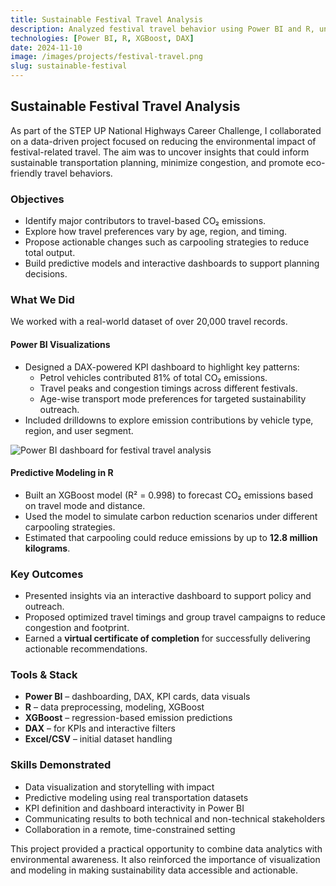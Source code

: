 ```yaml
---
title: Sustainable Festival Travel Analysis
description: Analyzed festival travel behavior using Power BI and R, uncovering actionable insights to reduce carbon emissions through carpooling and data-driven travel planning.
technologies: [Power BI, R, XGBoost, DAX]
date: 2024-11-10
image: /images/projects/festival-travel.png
slug: sustainable-festival
---
```


## Sustainable Festival Travel Analysis

As part of the STEP UP National Highways Career Challenge, I collaborated on a data-driven project focused on reducing the environmental impact of festival-related travel. The aim was to uncover insights that could inform sustainable transportation planning, minimize congestion, and promote eco-friendly travel behaviors.

### Objectives

- Identify major contributors to travel-based CO₂ emissions.
- Explore how travel preferences vary by age, region, and timing.
- Propose actionable changes such as carpooling strategies to reduce total output.
- Build predictive models and interactive dashboards to support planning decisions.

### What We Did

We worked with a real-world dataset of over 20,000 travel records.

#### Power BI Visualizations

- Designed a DAX-powered KPI dashboard to highlight key patterns:
  - Petrol vehicles contributed 81% of total CO₂ emissions.
  - Travel peaks and congestion timings across different festivals.
  - Age-wise transport mode preferences for targeted sustainability outreach.
- Included drilldowns to explore emission contributions by vehicle type, region, and user segment.

<div style={{ marginTop: "1.5rem", marginBottom: "1.5rem" }}>
  <img src="/images/projects/festival-dashboard.jpg" alt="Power BI dashboard for festival travel analysis" style={{ borderRadius: "8px", width: "100%", maxWidth: "900px" }} />
</div>

#### Predictive Modeling in R

- Built an XGBoost model (R² = 0.998) to forecast CO₂ emissions based on travel mode and distance.
- Used the model to simulate carbon reduction scenarios under different carpooling strategies.
- Estimated that carpooling could reduce emissions by up to **12.8 million kilograms**.

### Key Outcomes

- Presented insights via an interactive dashboard to support policy and outreach.
- Proposed optimized travel timings and group travel campaigns to reduce congestion and footprint.
- Earned a **virtual certificate of completion** for successfully delivering actionable recommendations.

### Tools & Stack

- **Power BI** – dashboarding, DAX, KPI cards, data visuals  
- **R** – data preprocessing, modeling, XGBoost  
- **XGBoost** – regression-based emission predictions  
- **DAX** – for KPIs and interactive filters  
- **Excel/CSV** – initial dataset handling  

### Skills Demonstrated

- Data visualization and storytelling with impact  
- Predictive modeling using real transportation datasets  
- KPI definition and dashboard interactivity in Power BI  
- Communicating results to both technical and non-technical stakeholders  
- Collaboration in a remote, time-constrained setting

This project provided a practical opportunity to combine data analytics with environmental awareness. It also reinforced the importance of visualization and modeling in making sustainability data accessible and actionable.
